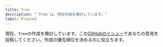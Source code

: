 ```yaml
---
title: Tree
description: "`Tree`は、現在作成を検討しています。"
label: Planned
---
```


現在、`Tree`の作成を検討しています。この[GitHubのイシュー](https://github.com/yamada-ui/yamada-ui/issues/990)であなたの意見を投稿してください。作成の優先順位を決めるのに役立ちます。
